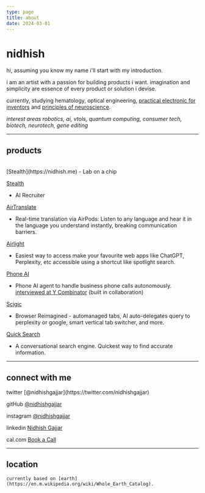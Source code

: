 ```yaml
---
type: page
title: about
date: 2024-03-01
---
```


# nidhish

hi, assuming you know my name i'll start with my introduction. 

i am an artist with a passion for building products i want. 
imagination and simplicity are essence of every product or solution i devise.

currently, studying hematology, optical engineering, [practical electronic for inventors](https://www.mhprofessional.com/practical-electronics-for-inventors-fourth-edition-9781259587542-usa) and [principles of neuroscience](https://www.mhprofessional.com/principles-of-neural-science-sixth-edition-9781259642234-usa).

*interest areas robotics, ai, vtols, quantum computing, consumer tech, biotech, neurotech, gene editing*


---

## products

<br/>

<div>
[Stealth](https://nidhish.me)
- Lab on a chip

[Stealth](https://nidhish.me)
- AI Recruiter

[AirTranslate](https://testflight.apple.com/join/KCXjdJnt)
- Real-time translation via AirPods: Listen to any language and hear it in the language you understand instantly, breaking communication barriers.

[Airlight](https://airlight.pro)
- Easiest way to access make your favourite web apps like ChatGPT, Perplexity, etc accessible using a shortcut like spotlight search.

[Phone AI](https://phoneaiagent.com)
- Phone AI agent to handle business phone calls autonomously. [interviewed at Y Combinator](https://www.ycombinator.com) (built in collaboration)


[Scigic](https://scigic.com)
- Browser Reimagined - automanaged tabs, AI auto-delegates query to perplexity or google, smart vertical tab switcher, and more.

[Quick Search](https://github.com/nidhishgajjar/quicksearch-api)
- A conversational search engine. Quickest way to find accurate information.
</div>

---


## connect with me

<div>
  twitter [@nidhishgajjar](https://twitter.com/nidhishgajjar)

  gitHub [@nidhishgajjar](https://github.com/nidhishgajjar)

  instagram [@nidhishgajjar](https://instagram.com/nidhishgajjar)

  linkedin [Nidhish Gajjar](https://www.linkedin.com/in/nidhishgajjar)

  cal.com [Book a Call](https://cal.com/nidhish/30min)

</div>

---

## location

	currently based on [earth](https://en.m.wikipedia.org/wiki/Whole_Earth_Catalog).

